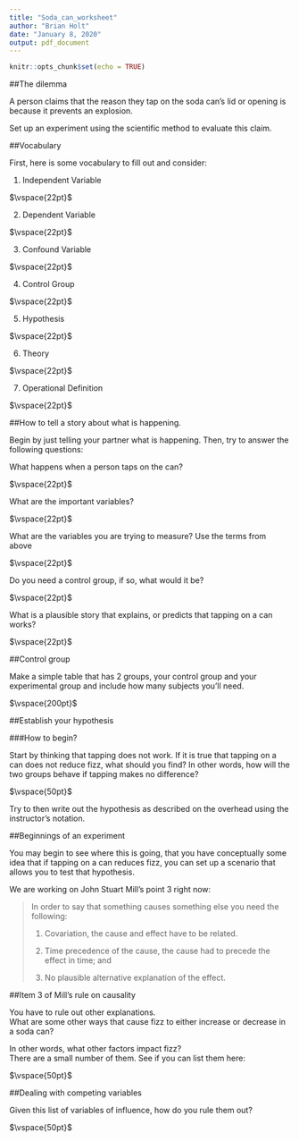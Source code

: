 ```yaml
---
title: "Soda_can_worksheet"
author: "Brian Holt"
date: "January 8, 2020"
output: pdf_document
---
```


```r
knitr::opts_chunk$set(echo = TRUE)
```

##The dilemma

A person claims that the reason they tap on the soda can's lid or opening is because it prevents an explosion.

Set up an experiment using the scientific method to evaluate this claim.  


##Vocabulary

First, here is some vocabulary to fill out and consider:

1. Independent Variable

$\vspace{22pt}$

2. Dependent Variable

$\vspace{22pt}$

3. Confound Variable

$\vspace{22pt}$

4. Control Group

$\vspace{22pt}$

5. Hypothesis

$\vspace{22pt}$

6. Theory

$\vspace{22pt}$

7. Operational Definition

$\vspace{22pt}$

##How to tell a story about what is happening.

Begin by just telling your partner what is happening.  Then, try to answer the following questions:

What happens when a person taps on the can?  

$\vspace{22pt}$

What are the important variables?

$\vspace{22pt}$

What are the variables you are trying to measure?
Use the terms from above

$\vspace{22pt}$

Do you need a control group, if so, what would it be?

$\vspace{22pt}$

What is a plausible story that explains, or predicts that tapping on a can works?

$\vspace{22pt}$


\newpage

##Control group

Make a simple table that has 2 groups, 
your control group and your experimental group 
and include how many subjects you'll need.  

$\vspace{200pt}$

##Establish your hypothesis

###How to begin?

Start by thinking that tapping does not work.
If it is true that tapping on a can does not reduce fizz,
what should you find?
In other words, how will the two groups behave if tapping makes no difference? 

$\vspace{50pt}$

Try to then write out the hypothesis 
as described on the overhead using the instructor's notation.

\newpage

##Beginnings of an experiment

You may begin to see where this is going, that you have conceptually some idea that if tapping on a can reduces fizz, you can set up a scenario that allows you to test that hypothesis.  

We are working on John Stuart Mill's point 3 right now:

>In order to say that something causes something else you need the following:
>
> 1. Covariation, the cause and effect have to be related.
>
>2. Time precedence of the cause, the cause had to precede the effect in time; and
>
>3. No plausible alternative explanation of the effect. 

##Item 3 of Mill's rule on causality

You have to rule out other explanations.  
What are some other ways that cause fizz to either increase or decrease in a soda can?  

In other words, what other factors impact fizz?  
There are a small number of them. 
See if you can list them here:

$\vspace{50pt}$

##Dealing with competing variables

Given this list of variables of influence, how do you rule them out?

$\vspace{50pt}$

\newpage


